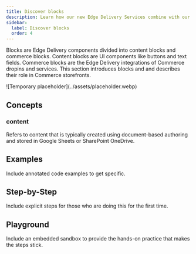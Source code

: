 ```yaml
---
title: Discover blocks
description: Learn how our new Edge Delivery Services combine with our Commerce Dropins to create the fastest shops on the web.
sidebar:
  label: Discover blocks
  order: 4
---
```



Blocks are Edge Delivery components divided into content blocks and commerce blocks. Content blocks are UI components like buttons and text fields. Commerce blocks are the Edge Delivery integrations of Commerce dropins and services. This section introduces blocks and and describes their role in Commerce storefronts.

<Diagram caption="Overview of Commerce Dropins.">
  ![Temporary placeholder](../assets/placeholder.webp)
</Diagram>

## Concepts

<Concepts>

### content

Refers to content that is typically created using document-based authoring and stored in Google Sheets or SharePoint OneDrive.

</Concepts>

## Examples

Include annotated code examples to get specific.

## Step-by-Step

Include explicit steps for those who are doing this for the first time.

## Playground

Include an embedded sandbox to provide the hands-on practice that makes the steps stick.
